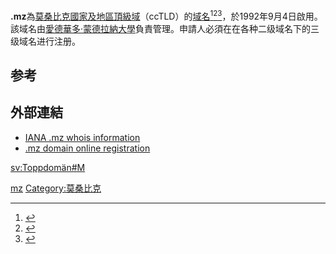 '''.mz'''為[[莫桑比克|莫桑比克]][[國家及地區頂級域|國家及地區頂級域]]（ccTLD）的[[域名|域名]]<ref>{{Cite book|title=常用电脑词语速查手册|last=何弘主编|first=|publisher=西安：西安出版社|year=2000|isbn=7-80594-644-2|location=|pages=201-202}}</ref><ref>{{Cite book|title=英德汉广播电视技术词典|last=（德）赫伯特·蒂尔曼（Herbert Tillmann）编；梁瑛等译|first=|publisher=北京：中国广播电视出版社|year=2002|isbn=7-5043-3793-5|location=|pages=440-442}}</ref><ref>{{Cite book|title=大学计算机基础|last=刘丕娥主编|first=|publisher=哈尔滨：哈尔滨工业大学出版社|year=2010|isbn=978-7-5603-3056-3|location=|pages=342-345}}</ref>，於1992年9月4日啟用。該域名由[[愛德華多·蒙德拉納大學|愛德華多·蒙德拉納大學]]負責管理。申請人必須在在各种二级域名下的三级域名进行注册。

== 参考 ==
{{reflist}}

== 外部連結 ==
* [http://www.iana.org/root-whois/mz.htm IANA .mz whois information]{{Wayback|url=http://www.iana.org/root-whois/mz.htm |date=20081203145849 }}
* [https://www.mozdomains.com .mz domain online registration]{{Wayback|url=https://www.mozdomains.com/ |date=20200914224843 }}

{{Internet-stub}}

{{CcTLD}}

[[Category:國家及地區頂級域|mz]]
[[Category:莫桑比克|Category:莫桑比克]]

[[sv:Toppdomän#M|sv:Toppdomän#M]]